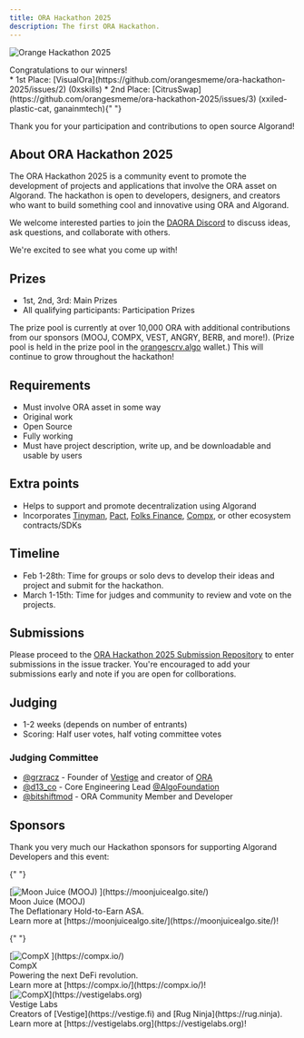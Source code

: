 ```yaml
---
title: ORA Hackathon 2025
description: The first ORA Hackathon.
---
```



<Image
  src={hackathonImage}
  alt="Orange Hackathon 2025"
  class="w-full md:w-2/3 rounded-lg shadow-md max-sm:p-4 m-auto"
/>

<div class="rounded dark:bg-orange-500 bg-orange-100 dark:text-orange-100 text-orange-500 p-4 text-center">
  <div class="font-bold text-2xl">Congratulations to our winners!</div>
  <div class="m-auto w-fit text-left">
      * 1st Place: [VisualOra](https://github.com/orangesmeme/ora-hackathon-2025/issues/2) (0xskills)
      * 2nd Place: [CitrusSwap](https://github.com/orangesmeme/ora-hackathon-2025/issues/3) (xxiled-plastic-cat, ganainmtech){" "}
  </div>

  Thank you for your participation and contributions to open source Algorand!

</div>

## About ORA Hackathon 2025

The ORA Hackathon 2025 is a community event to promote the development of projects and applications that involve the ORA asset on Algorand. The hackathon is open to developers, designers, and creators who want to build something cool and innovative using ORA and Algorand.

We welcome interested parties to join the [DAORA Discord](https://discord.com/invite/bmEc4y6e7C) to discuss ideas, ask questions, and collaborate with others.

We're excited to see what you come up with!

## Prizes

- 1st, 2nd, 3rd: Main Prizes
- All qualifying participants: Participation Prizes

The prize pool is currently at over 10,000 ORA with additional contributions from our sponsors (MOOJ, COMPX, VEST, ANGRY, BERB, and more!). (Prize pool is held in the prize pool in the [orangescrv.algo](https://allo.info/account/37NIAMP4KDYOI6RCWHGLUS3X2UAXFWB7GCPYQLJIUNUMNS5GLPFX4I5X6A/assets) wallet.) This will continue to grow throughout the hackathon!

## Requirements

- Must involve ORA asset in some way
- Original work
- Open Source
- Fully working
- Must have project description, write up, and be downloadable and usable by users

## Extra points

- Helps to support and promote decentralization using Algorand
- Incorporates [Tinyman](https://tinyman.org), [Pact](https://pact.fi), [Folks Finance](https://folks.finance), [Compx](https://compx.io), or other ecosystem contracts/SDKs

## Timeline

- Feb 1-28th: Time for groups or solo devs to develop their ideas and project and submit for the hackathon.
- March 1-15th: Time for judges and community to review and vote on the projects.

## Submissions

Please proceed to the [ORA Hackathon 2025 Submission Repository](https://github.com/orangesmeme/ora-hackathon-2025) to enter submissions in the issue tracker. You're encouraged to add your submissions early and note if you are open for collborations.

## Judging

- 1-2 weeks (depends on number of entrants)
- Scoring: Half user votes, half voting committee votes

### Judging Committee

- [@grzracz](https://x.com/grzracz) - Founder of [Vestige](https://vestige.fi) and creator of [ORA](https://oranges.meme)
- [@d13_co](https://x.com/d13_co) - Core Engineering Lead [@AlgoFoundation](https://x.com/AlgoFoundation)
- [@bitshiftmod](https://x.com/bitshiftmod) - ORA Community Member and Developer

## Sponsors

Thank you very much our Hackathon sponsors for supporting Algorand Developers and this event:

<div class="grid md:grid-cols-2 w-full">

{" "}

<div class="flex flex-col items-center p-4 text-center max-w-96 [&>*]:m-0">
  [<Image src={moojLogo} alt="Moon Juice (MOOJ)" class="size-32" />
  ](https://moonjuicealgo.site/)
  <div class="font-bold text-2xl">Moon Juice (MOOJ)</div>
  <div>The Deflationary Hold-to-Earn ASA.</div>
  <div style={{ marginTop: "0 !important" }}>
    Learn more at [https://moonjuicealgo.site/](https://moonjuicealgo.site/)!
  </div>
</div>

{" "}

<div
  class="flex flex-col items-center p-4 text-center max-w-96"
  style={{ marginTop: "0 !important" }}
>
  <div class="bg-white">
    [<Image src={compxLogo} alt="CompX" class="size-32" />
    ](https://compx.io/)
  </div>
  <div class="font-bold text-2xl">CompX</div>
  <div>Powering the next DeFi revolution.</div>
  <div style={{ marginTop: "0 !important" }}>
    Learn more at [https://compx.io/](https://compx.io/)!
  </div>
</div>

  <div class="flex flex-col items-center p-4 text-center max-w-96" style={{ marginTop: "0 !important" }}>
    <div class="bg-white">[<Image src={vestigeLogo} alt="CompX" class="size-32" />](https://vestigelabs.org)</div>
    <div class="font-bold text-2xl">Vestige Labs</div>
    <div>Creators of [Vestige](https://vestige.fi) and [Rug Ninja](https://rug.ninja).</div>
    <div style={{ marginTop: "0 !important" }}>Learn more at [https://vestigelabs.org](https://vestigelabs.org)!</div>
  </div>
</div>
